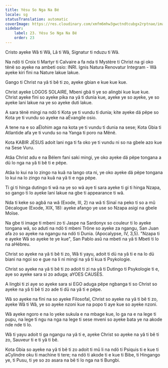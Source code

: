 ```yaml
---
title: Yésu So Nga Na Bé
locale: sg
statusTranslation: automatic
coverImage: https://res.cloudinary.com/xmfm6mhw3gwctndtcubgx2rptnae/image/upload/v1741354419/small_cover_la_gran_rebelion_28716e29d2.webp
sidebar:
    label: 23. Yésu So Nga Na Bé
    order: 23
---
```

Cristo ayeke Wâ ti Wâ, Lâ ti Wâ, Signatur ti nduzu ti Wâ.

Na ndö ti Croix ti Martyr ti Calvaire a fa nda ti Mystère ti Christ na gi oko tënë so ayeke na ambeti osio: INRI. Ignis Natura Renovatur Integram - Wâ ayeke kiri fini na Nature lakue lakue.

Gango ti Christ na yâ ti bê ti zo, ayeke gbian e kue kue kue.

Christ ayeke LOGOS SOLAIRE, Mbeni gbâ ti ye so alingbi kue kue kue. Christ ayeke fini so ayeke pika na yâ ti dunia kue, ayeke ye so ayeke, ye so ayeke lani lakue na ye so ayeke duti lakue.

A sara tënë mingi na ndö ti Kota ye ti vundu ti dunia; kite ayeke dä pëpe so Kota ye ti vundu so ayeke na aÉvangile osio.

A tene na e so aÉlohim aga na kota ye ti vundu ti dunia na sese; Kota Gbia ti Atlantide afa ye ti vundu so na Yanga ti poro na Mênë.

Kota KABIR JÉSUS adoit lani nga ti fa oko ye ti vundu ni so na gbele azo kue na Sese Vuru.

Atâa Christ adu e na Bélem fani saki mingi, ye oko ayeke dä pëpe tongana a dü lo nga na yâ ti bê ti e pëpe.

Atâa lo kui na lo zingo na kuâ na lango ota ni, ye oko ayeke dä pëpe tongana lo kui na lo zingo na kuâ na yâ ti e nga pëpe.

Ti gi ti hinga dutingo ti wâ na ye so wâ aye ti sara ayeke ti gi ti hinga Nzapa, so gango ti lo ayeke lani lakue na gbe ti appearance ti wâ.

Nda ti keke so agbâ na wâ (Exode, III, 2) na wâ ti Sinaï na peko ti so a mû Décalogue (Exode, XIX, 18): ayeke afango ye use so Nzapa asigi na gbele Moïse.

Na gbe ti image ti mbeni zo ti Jaspe na Sardonyx so couleur ti lo ayeke tongana wâ, so aduti na ndö ti mbeni Trône so ayeke za ngangu, San Juan afa zo so ayeke na ngangu na ndö ti Dunia. (Apocalypse, IV, 3,5). "Nzapa ti e ayeke Wâ so ayeke te ye kue", San Pablo asû na mbeti na yâ ti Mbeti ti lo na aHébreu.

Christ so ayeke na yâ ti bê ti zo, Wâ ti yayu, adoit ti dü na yâ ti e na lo dü biani na ngoi so e gue na li ni mingi na yâ ti kua ti Psykologie.

Christ so ayeke na yâ ti bê ti zo adoit ti zi na yâ ti Dutingo ti Psykologie ti e, aye so ayeke sara si zo aduga; aYOES CAUSES.

A lingbi ti zi aye so ayeke sara si EGO aduga pëpe ngbanga ti so Christ so ayeke na yâ ti bê ti zo ade ti dü na yâ ti e pëpe.

Wâ so ayeke na fini na so ayeke Filosofal, Christ so ayeke na yâ ti bê ti zo, ayeke Wâ ti Wâ, ye so ayeke nzoni kue na popo ti aye kue so ayeke nzoni.

Wâ ayeke ngoro e na lo yeke sukula e na mbage kue, lo ga na e na lege ti pupu, na lege ti ngu na nga na lege ti sese mveni so ayeke bata ye na akode nde nde ti lo.

Wâ ti yayu adoit ti ga ngangu na yâ ti e, ayeke Christ so ayeke na yâ ti bê ti zo, Sauveur ti e ti yâ ti bê.

Kota Gbia so ayeke na yâ ti bê ti zo adoit ti mû li na ndö ti Psiquis ti e kue ti aCylindre oku ti machine ti tere; na ndö ti akode ti e kue ti Bibe, ti Hingango ye, ti Pusu, ti ye so zo asara na bê ti lo nga na ti Bungbi.

